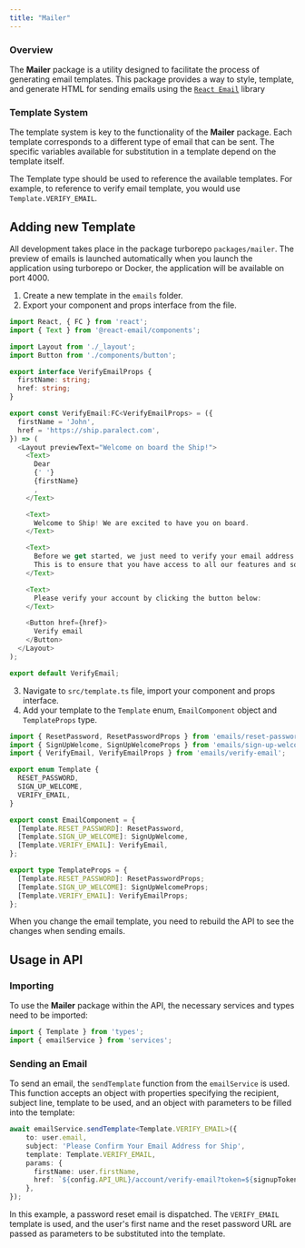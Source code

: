 ```yaml
---
title: "Mailer"
---
```


### Overview

The **Mailer** package is a utility designed to facilitate the process of generating email templates. This package provides a way to style, template, and generate HTML for sending emails using the [`React Email`](https://react.email/) library

### Template System

The template system is key to the functionality of the **Mailer** package. Each template corresponds to a different type of email that can be sent. The specific variables available for substitution in a template depend on the template itself.

The Template type should be used to reference the available templates.  For example, to reference to verify email template, you would use `Template.VERIFY_EMAIL`.


## Adding new Template

All development takes place in the package turborepo `packages/mailer`. The preview of emails is launched automatically when you launch the application using turborepo or Docker, the application will be available on port 4000.

1. Create a new template in the `emails` folder.
2. Export your component and props interface from the file.

```typescript my-app/packages/mailer/emails/verify-email.tsx
import React, { FC } from 'react';
import { Text } from '@react-email/components';

import Layout from './_layout';
import Button from './components/button';

export interface VerifyEmailProps {
  firstName: string;
  href: string;
}

export const VerifyEmail:FC<VerifyEmailProps> = ({
  firstName = 'John',
  href = 'https://ship.paralect.com',
}) => (
  <Layout previewText="Welcome on board the Ship!">
    <Text>
      Dear
      {' '}
      {firstName}
      ,
    </Text>

    <Text>
      Welcome to Ship! We are excited to have you on board.
    </Text>

    <Text>
      Before we get started, we just need to verify your email address.
      This is to ensure that you have access to all our features and so we can send you important account notifications.
    </Text>

    <Text>
      Please verify your account by clicking the button below:
    </Text>

    <Button href={href}>
      Verify email
    </Button>
  </Layout>
);

export default VerifyEmail;
```

3. Navigate to `src/template.ts` file, import your component and props interface.
4. Add your template to the `Template` enum, `EmailComponent` object and `TemplateProps` type.

```typescript my-app/packages/mailer/src/template.ts
import { ResetPassword, ResetPasswordProps } from 'emails/reset-password';
import { SignUpWelcome, SignUpWelcomeProps } from 'emails/sign-up-welcome';
import { VerifyEmail, VerifyEmailProps } from 'emails/verify-email';

export enum Template {
  RESET_PASSWORD,
  SIGN_UP_WELCOME,
  VERIFY_EMAIL,
}

export const EmailComponent = {
  [Template.RESET_PASSWORD]: ResetPassword,
  [Template.SIGN_UP_WELCOME]: SignUpWelcome,
  [Template.VERIFY_EMAIL]: VerifyEmail,
};

export type TemplateProps = {
  [Template.RESET_PASSWORD]: ResetPasswordProps;
  [Template.SIGN_UP_WELCOME]: SignUpWelcomeProps;
  [Template.VERIFY_EMAIL]: VerifyEmailProps;
};

```

<Tip>
When you change the email template, you need to rebuild the API to see the changes when sending emails.
</Tip>

## Usage in API

### Importing

To use the **Mailer** package within the API, the necessary services and types need to be imported:

```typescript
import { Template } from 'types';
import { emailService } from 'services';
```

### Sending an Email

To send an email, the `sendTemplate` function from the `emailService` is used. This function accepts an object with properties specifying the recipient, subject line, template to be used, and an object with parameters to be filled into the template:

```typescript
await emailService.sendTemplate<Template.VERIFY_EMAIL>({
    to: user.email,
    subject: 'Please Confirm Your Email Address for Ship',
    template: Template.VERIFY_EMAIL,
    params: {
      firstName: user.firstName,
      href: `${config.API_URL}/account/verify-email?token=${signupToken}`,
    },
});
```

In this example, a password reset email is dispatched. The `VERIFY_EMAIL` template is used, and the user's first name and the reset password URL are passed as parameters to be substituted into the template.
